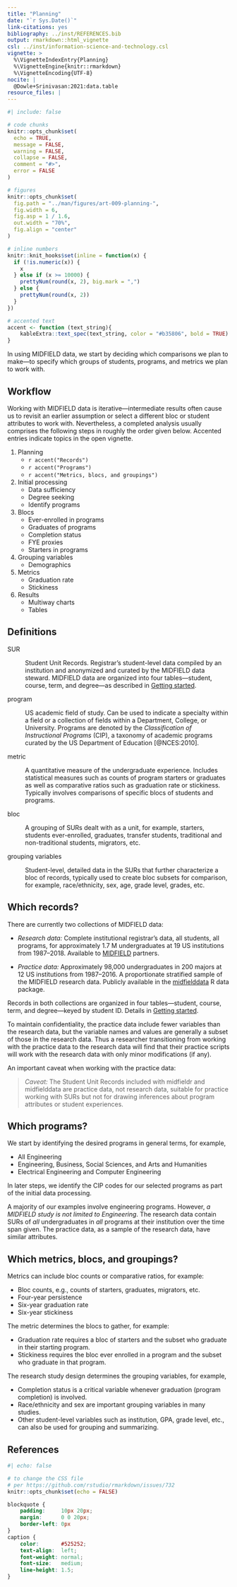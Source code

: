 ```yaml
---
title: "Planning"
date: "`r Sys.Date()`"
link-citations: yes
bibliography: ../inst/REFERENCES.bib
output: rmarkdown::html_vignette
csl: ../inst/information-science-and-technology.csl
vignette: >
  %\VignetteIndexEntry{Planning}
  %\VignetteEngine{knitr::rmarkdown}
  %\VignetteEncoding{UTF-8}
nocite: |
  @Dowle+Srinivasan:2021:data.table
resource_files: |
---
```


```r
#| include: false

# code chunks
knitr::opts_chunk$set(
  echo = TRUE,
  message = FALSE,
  warning = FALSE,
  collapse = FALSE,
  comment = "#>",
  error = FALSE
)

# figures
knitr::opts_chunk$set(
  fig.path = "../man/figures/art-009-planning-",
  fig.width = 6,
  fig.asp = 1 / 1.6,
  out.width = "70%",
  fig.align = "center"
)

# inline numbers
knitr::knit_hooks$set(inline = function(x) {
  if (!is.numeric(x)) {
    x
  } else if (x >= 10000) {
    prettyNum(round(x, 2), big.mark = ",")
  } else {
    prettyNum(round(x, 2))
  }
})

# accented text
accent <- function (text_string){
    kableExtra::text_spec(text_string, color = "#b35806", bold = TRUE)
}
```

In using MIDFIELD data, we start by deciding which comparisons we plan to make---to specify which groups of students, programs, and metrics we plan to work with. 





## Workflow

Working with MIDFIELD data is iterative---intermediate results often cause us to revisit an earlier assumption or select a different bloc or student attributes to work with. Nevertheless, a completed analysis usually comprises the following steps in roughly the order given below. Accented entries indicate topics in the open vignette. 

1. Planning  
    - `r accent("Records")`  
    - `r accent("Programs")`  
    - `r accent("Metrics, blocs, and groupings")`  
1. Initial processing  
    - Data sufficiency 
    - Degree seeking  
    - Identify programs  
1. Blocs  
    - Ever-enrolled in programs  
    - Graduates of programs  
    - Completion status  
    - FYE proxies 
    - Starters in programs
1. Grouping variables  
    - Demographics  
1. Metrics  
    - Graduation rate  
    - Stickiness  
1. Results 
    - Multiway charts  
    - Tables  



## Definitions

SUR

: Student Unit Records. Registrar's student-level data compiled by an institution and anonymized and curated by the MIDFIELD data steward. MIDFIELD data are organized into four tables---student, course, term, and degree---as described in [Getting started](art-000-getting-started.html). 

program

: US academic field of study. Can be used to indicate a specialty within a field or a collection of fields within a Department, College, or University. Programs are denoted by the *Classification of Instructional Programs* (CIP), a taxonomy of academic programs curated by the US Department of Education [@NCES:2010].

metric

: A quantitative measure of the undergraduate experience. Includes statistical measures such as counts of program starters or graduates as well as comparative ratios such as graduation rate or stickiness. Typically involves comparisons of specific  blocs of students and programs. 

bloc

: A grouping of SURs dealt with as a unit, for example, starters, students ever-enrolled, graduates, transfer students, traditional and non-traditional students, migrators, etc. 

grouping variables

: Student-level, detailed data in the SURs that further characterize a bloc of records, typically used to create bloc subsets for comparison, for example, race/ethnicity, sex, age, grade level, grades, etc. 





## Which records?

There are currently two collections of MIDFIELD data: 

- *Research data:* Complete institutional registrar's data, all students, all programs, for approximately 1.7 M undergraduates at 19 US institutions from 1987--2018. Available to [MIDFIELD](https://midfield.online/) partners. 

- *Practice data:* Approximately 98,000 undergraduates in 200 majors at 12 US institutions from 1987--2016. A proportionate stratified sample of the MIDFIELD research data. Publicly available in the [midfielddata](https://midfieldr.github.io/midfielddata/) R data package. 

Records in both collections are organized in four tables---student, course, term, and degree---keyed by student ID.  Details in [Getting started](art-000-getting-started.html). 

To maintain confidentiality, the practice data include fewer variables than the research data, but the variable names and values are generally a subset of those in the research data. Thus a researcher transitioning from working with the practice data to the research data will find that their practice scripts will work with the research data with only minor modifications (if any). 

An important caveat when working with the practice data: 

> *Caveat:* The Student Unit Records included with midfieldr and midfielddata are practice data, not research data, suitable for practice working with SURs but not for drawing inferences about program attributes or student experiences.

 







## Which programs? 

We start by identifying the desired programs in general terms, for example, 

- All Engineering  
- Engineering, Business, Social Sciences, and Arts and Humanities  
- Electrical Engineering and Computer Engineering  

In later steps, we identify the CIP codes for our selected programs as part of the initial data processing. 

A majority of our examples involve engineering programs. However, *a MIDFIELD study is not limited to Engineering*. The research data contain SURs of *all* undergraduates in *all* programs at their institution over the time span given. The practice data, as a sample of the research data, have similar attributes.











## Which metrics, blocs, and groupings?

Metrics can include bloc counts or comparative ratios, for example:

- Bloc counts, e.g., counts of starters, graduates, migrators, etc. 
- Four-year persistence 
- Six-year graduation rate  
- Six-year stickiness  




The metric determines the blocs to gather, for example:

- Graduation rate requires a bloc of starters and the subset who graduate in their starting program. 
- Stickiness requires the bloc ever enrolled in a program and the subset who graduate in that program. 



The research study design determines the grouping variables, for example,  

- Completion status is a critical variable whenever graduation (program completion) is involved.  
- Race/ethnicity and sex are important grouping variables in many studies. 
- Other student-level variables such as institution, GPA, grade level, etc., can also be used for grouping and summarizing.  






## References

<div id="refs"></div>


```r
#| echo: false

# to change the CSS file
# per https://github.com/rstudio/rmarkdown/issues/732
knitr::opts_chunk$set(echo = FALSE)
```

```css
blockquote {
    padding:     10px 20px;
    margin:      0 0 20px;
    border-left: 0px
}
caption {
    color:       #525252;
    text-align:  left;
    font-weight: normal;
    font-size:   medium;
    line-height: 1.5;
}
```
